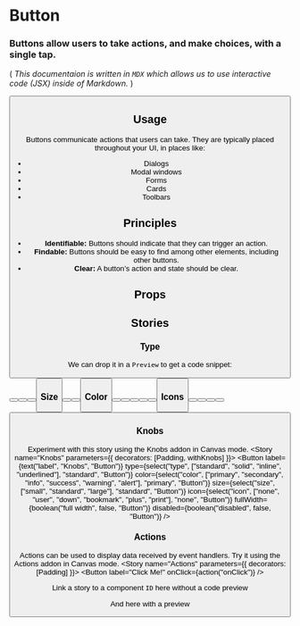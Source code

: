 
<Meta title="Work|Docs/Button (MDX)" component={Button} />

# Button

### Buttons allow users to take actions, and make choices, with a single tap.

( _This documentaion is written in `MDX` which allows us to use interactive code (JSX) inside of Markdown._
)

<Preview withToolbar>
  <Story name="Standard">
    <Button label="Standard Button" />
  </Story>
</Preview>

## Usage
Buttons communicate actions that users can take. They are typically placed throughout your UI, in places like:

- Dialogs
- Modal windows
- Forms
- Cards
- Toolbars

## Principles
- **Identifiable:**
  Buttons should indicate that they can trigger an action.
- **Findable:**
  Buttons should be easy to find among other elements, including other buttons.
- **Clear:**
  A button’s action and state should be clear.

## Props
<Props of={Button} />

## Stories

### Type
We can drop it in a `Preview` to get a code snippet:
<Preview>
  <Story name="Type">
    <Grid>
      <Button label="Standard Button" />
      <Button label="Solid Button" type="solid" />
      <Button label="Inline Button" type="inline" />
      <Button label="Underlined Button" type="underlined" />
    </Grid>
  </Story>
</Preview>

### Size
<Preview>
  <Story name="Size">
    <Grid>
      <Button label="Small Button" size="small" />
      <Button label="Standard Button" />
      <Button label="Large Button" size="large" />
    </Grid>
  </Story>
</Preview>

### Color
<Preview>
  <Story name="Color">
    <Grid>
      <Button label="Standard Button" />
      <Button label="Secondary Button" color="secondary" />
      <Button label="Info Button" color="info" />
      <Button label="Success Button" color="success" />
      <Button label="Warning Button" color="warning" />
      <Button label="Alert Button" color="alert" />
    </Grid>
  </Story>
</Preview>

### Icons
<Preview>
  <Story name="Icons">
    <Grid>
      <Button label="Profile" icon="user" />
      <Button label="Expand" icon="down" />
      <Button label="Bookmark" icon="bookmark" />
      <Button label="Add" icon="plus" />
      <Button label="Print" icon="print" />
    </Grid>
  </Story>
</Preview>

### Knobs
Experiment with this story using the Knobs addon in Canvas mode.
<Story name="Knobs" parameters={{ decorators: [Padding, withKnobs] }}>
  <Button
    label={text("label", "Knobs", "Button")}
    type={select("type", ["standard", "solid", "inline", "underlined"], "standard", "Button")}
    color={select("color", ["primary", "secondary", "info", "success", "warning", "alert"], "primary", "Button")}
    size={select("size", ["small", "standard", "large"], "standard", "Button")}
    icon={select("icon", ["none", "user", "down", "bookmark", "plus", "print"], "none", "Button")}
    fullWidth={boolean("full width", false, "Button")}
    disabled={boolean("disabled", false, "Button")}
  />
</Story>

### Actions
Actions can be used to display data received by event handlers.  Try it using the Actions addon in Canvas mode.
<Story name="Actions" parameters={{ decorators: [Padding] }}>
  <Button label="Click Me!" onClick={action("onClick")} />
</Story>

Link a story to a component `ID` here without a code preview
<Story id="atoms-checkbox--checkbox-states" />

And here with a preview
<Preview>
  <Story id="atoms-checkbox--checkbox-states" />
</Preview>
